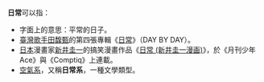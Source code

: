 '''日常'''可以指：

* 字面上的意思：平常的日子。
* [[臺灣|臺灣]][[歌手|歌手]][[田馥甄|田馥甄]]的第四張專輯《[[日常_(田馥甄專輯)|日常]]》（DAY BY DAY）。
* [[日本|日本]]漫畫家[[新井圭一|新井圭一]]的搞笑漫畫作品《[[日常_(新井圭一漫画)|日常 (新井圭一漫画)]]》，於《月刊少年Ace》與《Comptiq》上連載。
* [[空氣系|空氣系]]，又稱'''日常系'''，一種文學類型。

{{disambig|CAT=二字消歧義}}